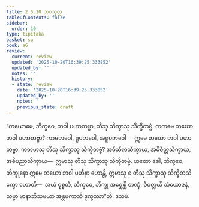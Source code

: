 ```yaml
---
title: 2.5.10 ဘဝသုတ္တ
tableOfContents: false
sidebar:
  order: 10
type: tipitaka
basket: su
book: a6
review:
  current: review
  updated: '2025-10-20T16:39:25.333852'
  updated_by: ''
  notes: ''
  history:
  - state: review
    date: '2025-10-20T16:39:25.333852'
    updated_by: ''
    notes: ''
    previous_state: draft
---
```



<DynamicBreadcrumb />


<ReviewStatus review={frontmatter.review} showDetails={true} />

<HypothesisAnnotation frontmatter={frontmatter} />

<Division number="105" book="a6" e="ch" v="16" p="386">

<Paragraph number="734" book="a6">
“တယောမေ, ဘိက္ခဝေ, ဘဝါ ပဟာတဗ္ဗာ, တီသု သိက္ခာသု သိက္ခိတဗ္ဗံ. ကတမေ တယော ဘဝါ ပဟာတဗ္ဗာ? ကာမဘဝေါ, ရူပဘဝေါ, အရူပဘဝေါ—  ဣမေ တယော ဘဝါ ပဟာတဗ္ဗာ. ကတမာသု တီသု သိက္ခာသု သိက္ခိတဗ္ဗံ? အဓိသီလသိက္ခာယ, အဓိစိတ္တသိက္ခာယ, အဓိပညာသိက္ခာယ—  ဣမာသု တီသု သိက္ခာသု သိက္ခိတဗ္ဗံ. ယတော ခေါ, ဘိက္ခဝေ, ဘိက္ခုနော ဣမေ တယော ဘဝါ ပဟီနာ ဟောန္တိ, ဣမာသု စ တီသု သိက္ခာသု သိက္ခိတသိက္ခော ဟောတိ—  အယံ ဝုစ္စတိ, ဘိက္ခဝေ, ဘိက္ခု အစ္ဆေစ္ဆိ တဏှံ, ဝိဝတ္တယိ သံယောဇနံ, သမ္မာ မာနာဘိသမယာ အန္တမကာသိ ဒုက္ခဿာ”တိ.

</Paragraph>
</Division>

<Paragraph number="735" type="center" book="a6">
ဒသမံ.
</Paragraph>
